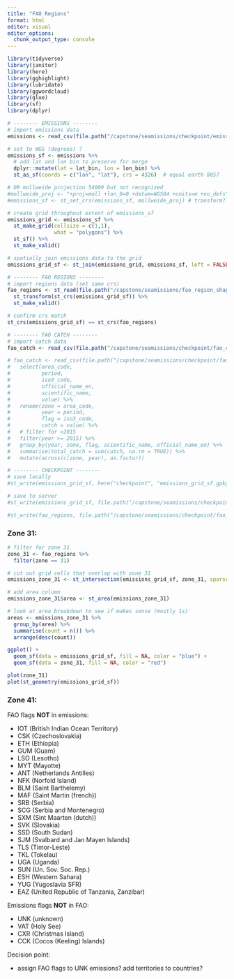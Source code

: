 ```yaml
---
title: "FAO Regions"
format: html
editor: visual
editor_options: 
  chunk_output_type: console
---
```


```r
library(tidyverse)
library(janitor)
library(here)
library(gghighlight)
library(lubridate)
library(ggwordcloud)
library(glue)
library(sf)
library(dplyr)
```

```r
# -------- EMISSIONS --------
# import emissions data
emissions <- read_csv(file.path("/capstone/seamissions/checkpoint/emissions.csv"))

# set to WGS (degrees) ?
emissions_sf <- emissions %>%
  # add lat and lon bin to preserve for merge 
  dplyr::mutate(lat = lat_bin, lon = lon_bin) %>%
  st_as_sf(coords = c("lon", "lat"), crs = 4326)  # equal earth 8857

# OR mollweide projection 54009 but not recognized
#mollweide_proj <- "+proj=moll +lon_0=0 +datum=WGS84 +units=m +no_defs"
#emissions_sf <- st_set_crs(emissions_sf, mollweide_proj) # transform?

# create grid throughout extent of emissions_sf
emissions_grid <- emissions_sf %>%
  st_make_grid(cellsize = c(1,1),
               what = "polygons") %>%
  st_sf() %>%
  st_make_valid()

# spatially join emissions data to the grid
emissions_grid_sf <- st_join(emissions_grid, emissions_sf, left = FALSE)

# -------- FAO REGIONS --------
# import regions data (set same crs)
fao_regions <- st_read(file.path("/capstone/seamissions/fao_region_shapefile")) %>%
  st_transform(st_crs(emissions_grid_sf)) %>%
  st_make_valid()

# confirm crs match
st_crs(emissions_grid_sf) == st_crs(fao_regions)

# -------- FAO CATCH --------
# import catch data
fao_catch <- read_csv(file.path("/capstone/seamissions/checkpoint/fao_catch.csv"), show_col_types = FALSE)

# fao_catch <- read_csv(file.path("/capstone/seamissions/checkpoint/fao_catch.csv")) %>%
#   select(area_code,
#          period,
#          iso3_code,
#          official_name_en,
#          scientific_name,
#          value) %>%
#   rename(zone = area_code,
#          year = period,
#          flag = iso3_code,
#          catch = value) %>%
#   # filter for >2015
#   filter(year >= 2015) %>%
#   group_by(year, zone, flag, scientific_name, official_name_en) %>%
#   summarise(total_catch = sum(catch, na.rm = TRUE)) %>%
#   mutate(across(c(zone, year), as.factor))

# -------- CHECKPOINT --------
# save locally
#st_write(emissions_grid_sf, here("checkpoint", "emissions_grid_sf.gpkg"))

# save to server
#st_write(emissions_grid_sf, file.path("/capstone/seamissions/checkpoint/emissions_grid_sf.gpkg"), delete_dsn = TRUE)

#st_write(fao_regions, file.path("/capstone/seamissions/checkpoint/fao_regions/fao_regions.shp"), delete_dsn = TRUE)
```

### Zone 31:

```r
# filter for zone 31
zone_31 <- fao_regions %>%
  filter(zone == 31)

# cut out grid cells that overlap with zone 31
emissions_zone_31 <- st_intersection(emissions_grid_sf, zone_31, sparse = FALSE)

# add area column
emissions_zone_31$area <- st_area(emissions_zone_31)

# look at area breakdown to see if makes sense (mostly 1s)
areas <- emissions_zone_31 %>%
  group_by(area) %>%
  summarise(count = n()) %>%
  arrange(desc(count))
```

```r
ggplot() +
  geom_sf(data = emissions_grid_sf, fill = NA, color = "blue") +
  geom_sf(data = zone_31, fill = NA, color = "red")

plot(zone_31)
plot(st_geometry(emissions_grid_sf))

```

### Zone 41:

FAO flags **NOT** in emissions:

-   IOT (British Indian Ocean Territory)
-   CSK (Czechoslovakia)
-   ETH (Ethiopia)
-   GUM (Guam)
-   LSO (Lesotho)
-   MYT (Mayotte)
-   ANT (Netherlands Antilles)
-   NFK (Norfold Island)
-   BLM (Saint Barthelemy)
-   MAF (Saint Martin (french))
-   SRB (Serbia)
-   SCG (Serbia and Montenegro)
-   SXM (Sint Maarten (dutch))
-   SVK (Slovakia)
-   SSD (South Sudan)
-   SJM (Svalbard and Jan Mayen Islands)
-   TLS (Timor-Leste)
-   TKL (Tokelau)
-   UGA (Uganda)
-   SUN (Un. Sov. Soc. Rep.)
-   ESH (Western Sahara)
-   YUG (Yugoslavia SFR)
-   EAZ (United Republic of Tanzania, Zanzibar)

Emissions flags **NOT** in FAO: 

- UNK (unknown) 
- VAT (Holy See) 
- CXR (Christmas Island) 
- CCK (Cocos (Keeling) Islands)

Decision point:

- assign FAO flags to UNK emissions? add territories to countries?

